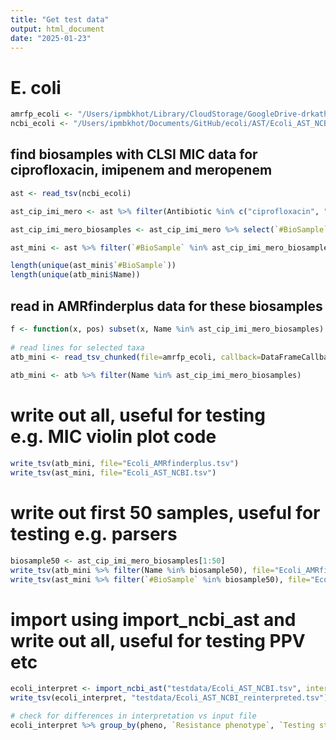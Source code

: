 ```yaml
---
title: "Get test data"
output: html_document
date: "2025-01-23"
---
```


# E. coli

``` r
amrfp_ecoli <- "/Users/ipmbkhot/Library/CloudStorage/GoogleDrive-drkatholt@gmail.com/My\ Drive/AMRnet/resistance\ rules/AMRFP_results.tsv.gz"
ncbi_ecoli <- "/Users/ipmbkhot/Documents/GitHub/ecoli/AST/Ecoli_AST_NCBI.tsv.gz"
```


## find biosamples with CLSI MIC data for ciprofloxacin, imipenem and meropenem
```r
ast <- read_tsv(ncbi_ecoli)

ast_cip_imi_mero <- ast %>% filter(Antibiotic %in% c("ciprofloxacin", "imipenem", "meropenem")) %>% filter(`Testing standard`=="CLSI") %>% filter(!is.na(`MIC (mg/L)`))

ast_cip_imi_mero_biosamples <- ast_cip_imi_mero %>% select(`#BioSample`, Antibiotic, `MIC (mg/L)`) %>% pivot_wider(id_cols=`#BioSample`, names_from=Antibiotic, values_from=`MIC (mg/L)`) %>% filter(!is.na(ciprofloxacin) & !is.na(imipenem) & !is.na(meropenem)) %>% pull(`#BioSample`)

ast_mini <- ast %>% filter(`#BioSample` %in% ast_cip_imi_mero_biosamples) %>% filter(Antibiotic %in% c("ciprofloxacin", "meropenem", "imipenem")) %>% filter(`Testing standard`=="CLSI") %>% filter(`Scientific name`=="Escherichia coli")

length(unique(ast_mini$`#BioSample`))
length(unique(atb_mini$Name))

```

## read in AMRfinderplus data for these biosamples
```r
f <- function(x, pos) subset(x, Name %in% ast_cip_imi_mero_biosamples)
  
# read lines for selected taxa  
atb_mini <- read_tsv_chunked(file=amrfp_ecoli, callback=DataFrameCallback$new(f), chunk_size = 10000)
  
atb_mini <- atb %>% filter(Name %in% ast_cip_imi_mero_biosamples)

```

# write out all, useful for testing e.g. MIC violin plot code
```r
write_tsv(atb_mini, file="Ecoli_AMRfinderplus.tsv")
write_tsv(ast_mini, file="Ecoli_AST_NCBI.tsv")
```

# write out first 50 samples, useful for testing e.g. parsers
```r
biosample50 <- ast_cip_imi_mero_biosamples[1:50]
write_tsv(atb_mini %>% filter(Name %in% biosample50), file="Ecoli_AMRfinderplus_n50.tsv")
write_tsv(ast_mini %>% filter(`#BioSample` %in% biosample50), file="Ecoli_AST_NCBI_n50.tsv")
```

# import using import_ncbi_ast and write out all, useful for testing PPV etc
``` r
ecoli_interpret <- import_ncbi_ast("testdata/Ecoli_AST_NCBI.tsv", interpret=T, ecoff=T)
write_tsv(ecoli_interpret, "testdata/Ecoli_AST_NCBI_reinterpreted.tsv")

# check for differences in interpretation vs input file
ecoli_interpret %>% group_by(pheno, `Resistance phenotype`, `Testing standard`) %>% count()
```